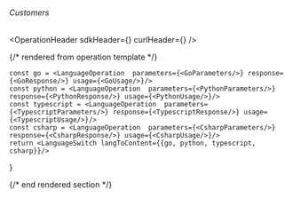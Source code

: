 
###### *Customers*

<OperationHeader
  sdkHeader={<SDKHeader />}
  curlHeader={<CurlHeader />}
/>

{/* rendered from operation template */}


    const go = <LanguageOperation  parameters={<GoParameters/>} response={<GoResponse/>} usage={<GoUsage/>}/>
    const python = <LanguageOperation  parameters={<PythonParameters/>} response={<PythonResponse/>} usage={<PythonUsage/>}/>
    const typescript = <LanguageOperation  parameters={<TypescriptParameters/>} response={<TypescriptResponse/>} usage={<TypescriptUsage/>}/>
    const csharp = <LanguageOperation  parameters={<CsharpParameters/>} response={<CsharpResponse/>} usage={<CsharpUsage/>}/>
    return <LanguageSwitch langToContent={{go, python, typescript, csharp}}/>
}

<Operation />

{/* end rendered section */}
